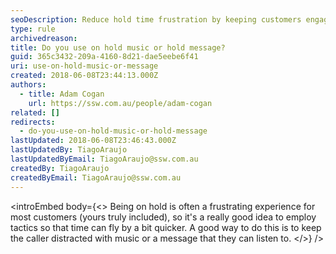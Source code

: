 ```yaml
---
seoDescription: Reduce hold time frustration by keeping customers engaged with on-hold music or messages.
type: rule
archivedreason:
title: Do you use on hold music or hold message?
guid: 365c3432-209a-4160-8d21-dae5eebe6f41
uri: use-on-hold-music-or-message
created: 2018-06-08T23:44:13.000Z
authors:
  - title: Adam Cogan
    url: https://ssw.com.au/people/adam-cogan
related: []
redirects:
  - do-you-use-on-hold-music-or-hold-message
lastUpdated: 2018-06-08T23:46:43.000Z
lastUpdatedBy: TiagoAraujo
lastUpdatedByEmail: TiagoAraujo@ssw.com.au
createdBy: TiagoAraujo
createdByEmail: TiagoAraujo@ssw.com.au
---
```


<introEmbed
  body={<>
Being on hold is often a frustrating experience for most customers (yours truly included), so it's a really good idea to employ tactics so that time can fly by a bit quicker. A good way to do this is to keep the caller distracted with music or a message that they can listen to.
  </>}
/>
